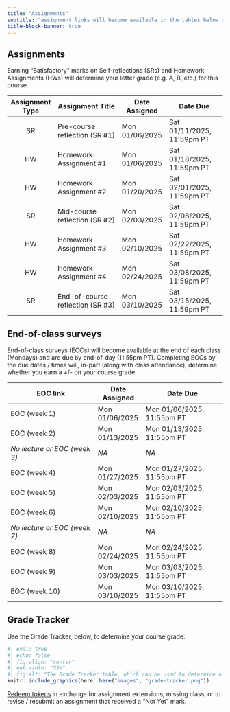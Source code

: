 ```yaml
---
title: "Assignments"
subtitle: "assignment links will become available in the tables below on the dates that they are assigned"
title-block-banner: true
---
```


## Assignments

Earning "Satisfactory" marks on Self-reflections (SRs) and Homework Assignments (HWs) will determine your letter grade (e.g. A, B, etc.) for this course.

<!-- | Assignment Type | Assignment Title                 | Date Assigned  | Date Due                   | -->
<!-- |:---------------:|----------------------------------|----------------|----------------------------| -->
<!-- | SR              | [Pre-course reflection (SR #1)](assignments/SR1-precourse.qmd)    | Mon 01/06/2024 | Sat 01/11/2024, 11:59pm PT | -->
<!-- | HW              | [Homework Assignment #1](assignments/HW1.qmd)                     | Mon 01/06/2024 | Sat 01/18/2024, 11:59pm PT | -->
<!-- | HW              | [Homework Assignment #2](assignments/HW2.qmd)                     | Mon 01/20/2024 | Sat 02/01/2024, 11:59pm PT | -->
<!-- | SR              | [Mid-course reflection (SR #2)](assignments/SR2-midcourse.qmd)    | Mon 02/03/2024 | Sat 02/08/2024, 11:59pm PT | -->
<!-- | HW              | [Homework Assignment #3](assignments/HW3.qmd)                     | Mon 02/10/2024 | Sat 02/22/2024, 11:59pm PT | -->
<!-- | HW              | [Homework Assignment #4](assignments/HW4.qmd)                     | Mon 02/24/2024 | Sat 03/08/2024, 11:59pm PT | -->
<!-- | SR              | [End-of-course reflection (SR #3)](assignments/SR3-endcourse.qmd) | Mon 03/10/2024 | Sat 03/15/2024, 11:59pm PT | -->

| Assignment Type | Assignment Title                 | Date Assigned  | Date Due                   |
|:---------------:|----------------------------------|----------------|----------------------------|
| SR              | Pre-course reflection (SR #1)    | Mon 01/06/2025 | Sat 01/11/2025, 11:59pm PT |
| HW              | Homework Assignment #1           | Mon 01/06/2025 | Sat 01/18/2025, 11:59pm PT |
| HW              | Homework Assignment #2           | Mon 01/20/2025 | Sat 02/01/2025, 11:59pm PT |
| SR              | Mid-course reflection (SR #2)    | Mon 02/03/2025 | Sat 02/08/2025, 11:59pm PT |
| HW              | Homework Assignment #3           | Mon 02/10/2025 | Sat 02/22/2025, 11:59pm PT |
| HW              | Homework Assignment #4           | Mon 02/24/2025 | Sat 03/08/2025, 11:59pm PT |
| SR              | End-of-course reflection (SR #3) | Mon 03/10/2025 | Sat 03/15/2025, 11:59pm PT |

## End-of-class surveys

End-of-class surveys (EOCs) will become available at the end of each class (Mondays) and are due by end-of-day (11:55pm PT). Completing EOCs by the due dates / times will, in-part (along with class attendance), determine whether you earn a +/- on your course grade. 

<!-- | EOC link                     | Date Assigned  | Date Due                   | -->
<!-- |------------------------------|----------------|----------------------------| -->
<!-- | [EOC (week 1)](tbd)  | Mon 01/06/2025 | Mon 01/06/2025, 11:55pm PT | -->
<!-- | [EOC (week 2)](tbd)  | Mon 01/13/2025 | Mon 01/13/2025, 11:55pm PT | -->
<!-- | *No lecture or EOC (week 3)* | *NA*           | *NA*                       | -->
<!-- | [EOC (week 4)](tbd)  | Mon 01/27/2025 | Mon 01/27/2025, 11:55pm PT | -->
<!-- | [EOC (week 5)](tbd)  | Mon 02/03/2025 | Mon 02/03/2025, 11:55pm PT | -->
<!-- | [EOC (week 6)](tbd)  | Mon 02/10/2025 | Mon 02/10/2025, 11:55pm PT | -->
<!-- | *No lecture or EOC (week 7)* | *NA*           | *NA*                       | -->
<!-- | [EOC (week 8)](tbd)  | Mon 02/24/2025 | Mon 02/24/2025, 11:55pm PT | -->
<!-- | [EOC (week 9)](tbd)  | Mon 03/03/2025 | Mon 03/03/2025, 11:55pm PT | -->
<!-- | [EOC (week 10)](tbd) | Mon 03/10/2025 | Mon 03/10/2025, 11:55pm PT | -->

| EOC link                     | Date Assigned  | Date Due                   |
|------------------------------|----------------|----------------------------|
| EOC (week 1)                 | Mon 01/06/2025 | Mon 01/06/2025, 11:55pm PT |
| EOC (week 2)                 | Mon 01/13/2025 | Mon 01/13/2025, 11:55pm PT |
| *No lecture or EOC (week 3)* | *NA*           | *NA*                       |
| EOC (week 4)                 | Mon 01/27/2025 | Mon 01/27/2025, 11:55pm PT |
| EOC (week 5)                 | Mon 02/03/2025 | Mon 02/03/2025, 11:55pm PT |
| EOC (week 6)                 | Mon 02/10/2025 | Mon 02/10/2025, 11:55pm PT |
| *No lecture or EOC (week 7)* | *NA*           | *NA*                       |
| EOC (week 8)                 | Mon 02/24/2025 | Mon 02/24/2025, 11:55pm PT |
| EOC (week 9)                 | Mon 03/03/2025 | Mon 03/03/2025, 11:55pm PT |
| EOC (week 10)                | Mon 03/10/2025 | Mon 03/10/2025, 11:55pm PT |

## Grade Tracker 

Use the Grade Tracker, below, to determine your course grade:

```r
#| eval: true 
#| echo: false
#| fig-align: "center"
#| out-width: "55%" 
#| fig-alt: "The Grade Tracker table, which can be used to determine an individual's course grade based on the number of 'Satisfactory' assignments completed, as well as descriptions on how to earn and use tokens"
knitr::include_graphics(here::here("images", "grade-tracker.png"))
```

[Redeem tokens](https://forms.gle/HcaMHQTgExKTnq9Q9) in exchange for assignment extensions, missing class, or to revise / resubmit an assignment that received a "Not Yet" mark.
